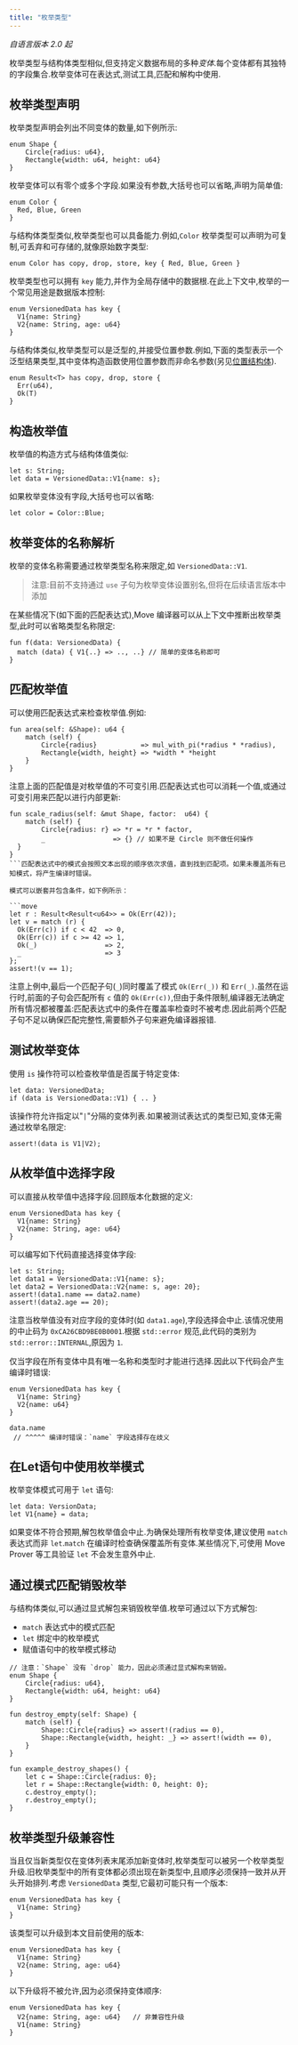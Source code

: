 ```yaml
---
title: "枚举类型"
---
```


_自语言版本 2.0 起_

枚举类型与结构体类型相似,但支持定义数据布局的多&#x79CD;_&#x53D8;体_.每个变体都有其独特的字段集合.枚举变体可在表达式,测试工具,匹配和解构中使用.

## 枚举类型声明

枚举类型声明会列出不同变体的数量,如下例所示:

```move
enum Shape {
    Circle{radius: u64},
    Rectangle{width: u64, height: u64}
}
```

枚举变体可以有零个或多个字段.如果没有参数,大括号也可以省略,声明为简单值:

```move
enum Color {
  Red, Blue, Green
}
```

与结构体类型类似,枚举类型也可以具备能力.例如,`Color` 枚举类型可以声明为可复制,可丢弃和可存储的,就像原始数字类型:

```move
enum Color has copy, drop, store, key { Red, Blue, Green }
```

枚举类型也可以拥有 `key` 能力,并作为全局存储中的数据根.在此上下文中,枚举的一个常见用途是数据版本控制:

```move
enum VersionedData has key {
  V1{name: String}
  V2{name: String, age: u64}
}
```

与结构体类似,枚举类型可以是泛型的,并接受位置参数.例如,下面的类型表示一个泛型结果类型,其中变体构造函数使用位置参数而非命名参数(另见[位置结构体](/zh/build/smart-contracts/book/structs-and-resources#位置结构体)).

```move
enum Result<T> has copy, drop, store {
  Err(u64),
  Ok(T)
}
```

## 构造枚举值

枚举值的构造方式与结构体值类似:

```move
let s: String;
let data = VersionedData::V1{name: s};
```

如果枚举变体没有字段,大括号也可以省略:

```move
let color = Color::Blue;
```

## 枚举变体的名称解析

枚举的变体名称需要通过枚举类型名称来限定,如 `VersionedData::V1`.

> 注意:目前不支持通过 `use` 子句为枚举变体设置别名,但将在后续语言版本中添加

在某些情况下(如下面的匹配表达式),Move 编译器可以从上下文中推断出枚举类型,此时可以省略类型名称限定:

```move
fun f(data: VersionedData) {
  match (data) { V1{..} => .., ..} // 简单的变体名称即可
}
```

## 匹配枚举值

可以使用匹配表达式来检查枚举值.例如:

```move
fun area(self: &Shape): u64 {
    match (self) {
        Circle{radius}           => mul_with_pi(*radius * *radius),
        Rectangle{width, height} => *width * *height
    }
}
```

注意上面的匹配值是对枚举值的不可变引用.匹配表达式也可以消耗一个值,或通过可变引用来匹配以进行内部更新:

````move
fun scale_radius(self: &mut Shape, factor:  u64) {
    match (self) {
        Circle{radius: r} => *r = *r * factor,
        _                 => {} // 如果不是 Circle 则不做任何操作
  }
}
```匹配表达式中的模式会按照文本出现的顺序依次求值，直到找到匹配项。如果未覆盖所有已知模式，将产生编译时错误。

模式可以嵌套并包含条件，如下例所示：

```move
let r : Result<Result<u64>> = Ok(Err(42));
let v = match (r) {
  Ok(Err(c)) if c < 42  => 0,
  Ok(Err(c)) if c >= 42 => 1,
  Ok(_)                 => 2,
  _                     => 3
};
assert!(v == 1);
````

注意上例中,最后一个匹配子句(`_`)同时覆盖了模式 `Ok(Err(_))` 和 `Err(_)`.虽然在运行时,前面的子句会匹配所有 `c` 值的 `Ok(Err(c))`,但由于条件限制,编译器无法确定所有情况都被覆盖:匹配表达式中的条件在覆盖率检查时不被考虑.因此前两个匹配子句不足以确保匹配完整性,需要额外子句来避免编译器报错.

## 测试枚举变体

使用 `is` 操作符可以检查枚举值是否属于特定变体:

```move
let data: VersionedData;
if (data is VersionedData::V1) { .. }
```

该操作符允许指定以"`|`"分隔的变体列表.如果被测试表达式的类型已知,变体无需通过枚举名限定:

```move
assert!(data is V1|V2);
```

## 从枚举值中选择字段

可以直接从枚举值中选择字段.回顾版本化数据的定义:

```move
enum VersionedData has key {
  V1{name: String}
  V2{name: String, age: u64}
}
```

可以编写如下代码直接选择变体字段:

```move
let s: String;
let data1 = VersionedData::V1{name: s};
let data2 = VersionedData::V2{name: s, age: 20};
assert!(data1.name == data2.name)
assert!(data2.age == 20);
```

注意当枚举值没有对应字段的变体时(如 `data1.age`),字段选择会中止.该情况使用的中止码为 `0xCA26CBD9BE0B0001`.根据 `std::error` 规范,此代码的类别为 `std::error::INTERNAL`,原因为 `1`.

仅当字段在所有变体中具有唯一名称和类型时才能进行选择.因此以下代码会产生编译时错误:

```move
enum VersionedData has key {
  V1{name: String}
  V2{name: u64}
}

data.name
 // ^^^^^ 编译时错误：`name` 字段选择存在歧义
```

## 在Let语句中使用枚举模式

枚举变体模式可用于 `let` 语句:

```move
let data: VersionData;
let V1{name} = data;
```

如果变体不符合预期,解包枚举值会中止.为确保处理所有枚举变体,建议使用 `match` 表达式而非 `let`.`match` 在编译时检查确保覆盖所有变体.某些情况下,可使用 Move Prover 等工具验证 `let` 不会发生意外中止.

## 通过模式匹配销毁枚举

与结构体类似,可以通过显式解包来销毁枚举值.枚举可通过以下方式解包:

- `match` 表达式中的模式匹配
- `let` 绑定中的枚举模式
- 赋值语句中的枚举模式移动

```move
// 注意：`Shape` 没有 `drop` 能力，因此必须通过显式解构来销毁。
enum Shape {
    Circle{radius: u64},
    Rectangle{width: u64, height: u64}
}

fun destroy_empty(self: Shape) {
    match (self) {
        Shape::Circle{radius} => assert!(radius == 0),
        Shape::Rectangle{width, height: _} => assert!(width == 0),
    }
}

fun example_destroy_shapes() {
    let c = Shape::Circle{radius: 0};
    let r = Shape::Rectangle{width: 0, height: 0};
    c.destroy_empty();
    r.destroy_empty();
}
```

## 枚举类型升级兼容性

当且仅当新类型仅在变体列表末尾添加新变体时,枚举类型可以被另一个枚举类型升级.旧枚举类型中的所有变体都必须出现在新类型中,且顺序必须保持一致并从开头开始排列.考虑 `VersionedData` 类型,它最初可能只有一个版本:

```move
enum VersionedData has key {
  V1{name: String}
}
```

该类型可以升级到本文目前使用的版本:

```move
enum VersionedData has key {
  V1{name: String}
  V2{name: String, age: u64}
}
```

以下升级将不被允许,因为必须保持变体顺序:

```move
enum VersionedData has key {
  V2{name: String, age: u64}   // 非兼容性升级
  V1{name: String}
}
```
